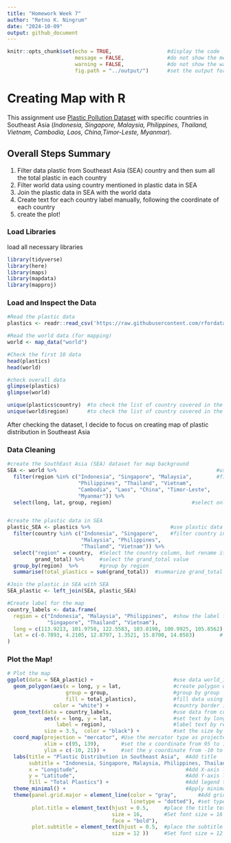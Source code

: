 ```yaml
---
title: "Homework Week 7"
author: "Retno K. Ningrum"
date: "2024-10-09"
output: github_document
---
```


```r
knitr::opts_chunk$set(echo = TRUE,                  #display the code
                      message = FALSE,              #do not show the message
                      warning = FALSE,              #do not show the warning
                      fig.path = "../output/")      #set the output for image
```
# Creating Map with R

This assignment use [Plastic Pollution Dataset](https://raw.githubusercontent.com/rfordatascience/tidytuesday/master/data/2021/2021-01-26/plastics.csv) with specific countries in Southeast Asia (*Indonesia, Singapore, Malaysia, Philippines, Thailand, Vietnam, Cambodia, Laos, China,Timor-Leste, Myanmar*). 

## Overall Steps Summary 
1. Filter data plastic from Southeast Asia (SEA) country and then sum all the total plastic in each country
2. Filter world data using country mentioned in plastic data in SEA
3. Join the plastic data in SEA with the world data
4. Create text for each country label manually, following the coordinate of each country
5. create the plot!

### Load Libraries
load all necessary libraries
```r

library(tidyverse) 
library(here)
library(maps)
library(mapdata)
library(mapproj)


```

### Load and Inspect the Data
```r
#Read the plastic data
plastics <- readr::read_csv('https://raw.githubusercontent.com/rfordatascience/tidytuesday/master/data/2021/2021-01-26/plastics.csv')

#Read the world data (for mapping)
world <- map_data("world")

#Check the first 10 data
head(plastics)
head(world)

#check overall data
glimpse(plastics)
glimpse(world)

unique(plastics$country)  #to check the list of country covered in the plastics data
unique(world$region)      #to check the list of country covered in the world data

```

After checking the dataset, I decide to focus on creating map of plastic distribution in Southeast Asia

### Data Cleaning
```r
#create the SouthEast Asia (SEA) dataset for map background
SEA <- world %>%                                                    #use world data
  filter(region %in% c("Indonesia", "Singapore", "Malaysia",        #filter data in region column
                       "Philippines", "Thailand", "Vietnam", 
                       "Cambodia", "Laos", "China", "Timor-Leste", 
                       "Myanmar")) %>%
  select(long, lat, group, region)                          #select only long, lat, group, region column


#create the plastic data in SEA
plastic_SEA <- plastics %>%                          #use plastic data
  filter(country %in% c("Indonesia", "Singapore",    #filter country in SEA
                        "Malaysia", "Philippines", 
                        "Thailand", "Vietnam")) %>%          
  select("region" = country,  #Select the country column, but rename it to "region" -> for join purposes
         grand_total) %>%     #select the grand_total value    
  group_by(region)  %>%       #group by region
  summarise(total_plastics = sum(grand_total))  #summarize grand_total in each country/region

#Join the plastic in SEA with SEA
SEA_plastic <- left_join(SEA, plastic_SEA)

#Create label for the map
country_labels <- data.frame(
  region = c("Indonesia", "Malaysia", "Philippines",  #show the label for these countries
             "Singapore", "Thailand", "Vietnam"),
  long = c(113.9213, 101.9758, 122.5583, 103.8198, 100.9925, 105.8562), # set longitudes of each country label
  lat = c(-0.7893, 4.2105, 12.8797, 1.3521, 15.8700, 14.0583)        # set latitude if each country label
)

```

### Plot the Map!
```r

# Plot the map
ggplot(data = SEA_plastic) +                          #use data world_indo as the plot background
  geom_polygon(aes(x = long, y = lat,                 #create polygon using x.y coordinate
                   group = group,                     #group by group
                   fill = total_plastics),            #fill data using total_plastics
               color = "white") +                     #country border is white
  geom_text(data = country_labels,                    #use data from country_labels
            aes(x = long, y = lat,                    #set text by long and lat axis
                label = region),                      #label text by region
            size = 3.5,  color = "black") +           #set the size by 3.5, text color is black
  coord_map(projection = "mercator", #Use the mercator type as projected map
            xlim = c(95, 139),       #set the x coordinate from 95 to 139 (this is indonesia coordinate) 
            ylim = c(-10, 21)) +     #set the y coordinate from -10 to 12 (this is indonesia coordinate)
  labs(title = "Plastic Distribution in Southeast Asia",  #Add title
       subtitle = "Indonesia, Singapore, Malaysia, Philippines, Thailand, Vietnam",   #Add subtitle
       x = "Longitude",                                   #Add X-axis label
       y = "Latitude",                                    #Add Y-axis label
       fill = "Total Plastics") +                         #Add legend title
  theme_minimal() +                                       #Apply minimal theme for clean appearance
  theme(panel.grid.major = element_line(color = "gray",       #Add gridline, color grey
                                        linetype = "dotted"), #set type of gridline: dotted gridline
        plot.title = element_text(hjust = 0.5,     #place the title text in the center
                                  size = 16,       #Set font size = 16
                                  face = "bold"),
        plot.subtitle = element_text(hjust = 0.5,  #place the subtitle text in the center
                                  size = 12 ))     #Set font size = 12
                                

```

